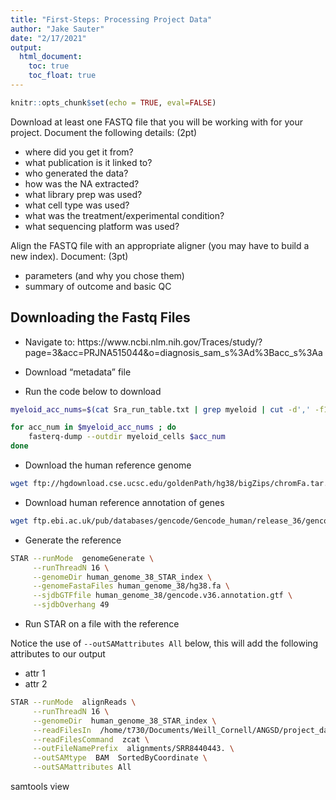 ```yaml
---
title: "First-Steps: Processing Project Data"
author: "Jake Sauter"
date: "2/17/2021"
output: 
  html_document: 
    toc: true
    toc_float: true
---
```


```r
knitr::opts_chunk$set(echo = TRUE, eval=FALSE)
```



Download at least one FASTQ file that you will be working with for your project. Document the following details: (2pt)
    
  * where did you get it from?
  * what publication is it linked to?
  * who generated the data?
  * how was the NA extracted?
  * what library prep was used?
  * what cell type was used?
  * what was the treatment/experimental condition?
  * what sequencing platform was used?
    
Align the FASTQ file with an appropriate aligner (you may have to build a new index). Document: (3pt)
    
  * parameters (and why you chose them)
  * summary of outcome and basic QC
  
## **Downloading the Fastq Files**

* Navigate to: 
    https://www.ncbi.nlm.nih.gov/Traces/study/?page=3&acc=PRJNA515044&o=diagnosis_sam_s%3Ad%3Bacc_s%3Aa

* Download "metadata" file
* Run the code below to download


```bash
myeloid_acc_nums=$(cat Sra_run_table.txt | grep myeloid | cut -d',' -f1)

for acc_num in $myeloid_acc_nums ; do 
    fasterq-dump --outdir myeloid_cells $acc_num
done
```

* Download the human reference genome

```bash
wget ftp://hgdownload.cse.ucsc.edu/goldenPath/hg38/bigZips/chromFa.tar.gz'
```


* Download human reference annotation of genes 

```bash
wget ftp.ebi.ac.uk/pub/databases/gencode/Gencode_human/release_36/gencode.v36.annotation.gtf.gz
```


* Generate the reference

```bash
STAR --runMode  genomeGenerate \
     --runThreadN 16 \
     --genomeDir human_genome_38_STAR_index \
     --genomeFastaFiles human_genome_38/hg38.fa \
     --sjdbGTFfile human_genome_38/gencode.v36.annotation.gtf \
     --sjdbOverhang 49 
```

* Run STAR on a file with the reference

Notice the use of `--outSAMattributes All` below, this will add the 
following attributes to our output
  
  * attr 1
  * attr 2

```bash
STAR --runMode  alignReads \
     --runThreadN 16 \
     --genomeDir  human_genome_38_STAR_index \
     --readFilesIn  /home/t730/Documents/Weill_Cornell/ANGSD/project_data/myeloid_cells/SRR8440443.fastq.gz \
     --readFilesCommand  zcat \
     --outFileNamePrefix  alignments/SRR8440443. \
     --outSAMtype  BAM  SortedByCoordinate \
     --outSAMattributes All
```




samtools view 
